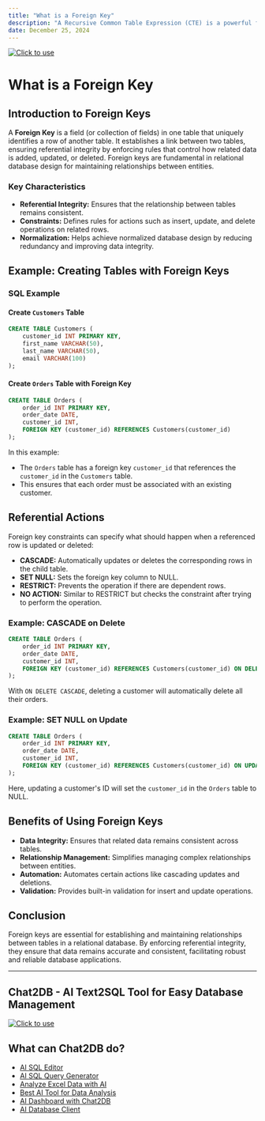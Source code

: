 ```yaml
---
title: "What is a Foreign Key"
description: "A Recursive Common Table Expression (CTE) is a powerful feature in SQL that allows for the creation of temporary result sets that can be referenced within a SELECT, INSERT, UPDATE, or DELETE statement."
date: December 25, 2024
---
```

[![Click to use](/image/blog/bg/chat2db1.png)](https://app.chat2db.ai/)
# What is a Foreign Key

## Introduction to Foreign Keys

A **Foreign Key** is a field (or collection of fields) in one table that uniquely identifies a row of another table. It establishes a link between two tables, ensuring referential integrity by enforcing rules that control how related data is added, updated, or deleted. Foreign keys are fundamental in relational database design for maintaining relationships between entities.

### Key Characteristics

- **Referential Integrity:** Ensures that the relationship between tables remains consistent.
- **Constraints:** Defines rules for actions such as insert, update, and delete operations on related rows.
- **Normalization:** Helps achieve normalized database design by reducing redundancy and improving data integrity.

## Example: Creating Tables with Foreign Keys

### SQL Example

#### Create `Customers` Table

```sql
CREATE TABLE Customers (
    customer_id INT PRIMARY KEY,
    first_name VARCHAR(50),
    last_name VARCHAR(50),
    email VARCHAR(100)
);
```

#### Create `Orders` Table with Foreign Key

```sql
CREATE TABLE Orders (
    order_id INT PRIMARY KEY,
    order_date DATE,
    customer_id INT,
    FOREIGN KEY (customer_id) REFERENCES Customers(customer_id)
);
```

In this example:
- The `Orders` table has a foreign key `customer_id` that references the `customer_id` in the `Customers` table.
- This ensures that each order must be associated with an existing customer.

## Referential Actions

Foreign key constraints can specify what should happen when a referenced row is updated or deleted:

- **CASCADE:** Automatically updates or deletes the corresponding rows in the child table.
- **SET NULL:** Sets the foreign key column to NULL.
- **RESTRICT:** Prevents the operation if there are dependent rows.
- **NO ACTION:** Similar to RESTRICT but checks the constraint after trying to perform the operation.

### Example: CASCADE on Delete

```sql
CREATE TABLE Orders (
    order_id INT PRIMARY KEY,
    order_date DATE,
    customer_id INT,
    FOREIGN KEY (customer_id) REFERENCES Customers(customer_id) ON DELETE CASCADE
);
```

With `ON DELETE CASCADE`, deleting a customer will automatically delete all their orders.

### Example: SET NULL on Update

```sql
CREATE TABLE Orders (
    order_id INT PRIMARY KEY,
    order_date DATE,
    customer_id INT,
    FOREIGN KEY (customer_id) REFERENCES Customers(customer_id) ON UPDATE SET NULL
);
```

Here, updating a customer's ID will set the `customer_id` in the `Orders` table to NULL.

## Benefits of Using Foreign Keys

- **Data Integrity:** Ensures that related data remains consistent across tables.
- **Relationship Management:** Simplifies managing complex relationships between entities.
- **Automation:** Automates certain actions like cascading updates and deletions.
- **Validation:** Provides built-in validation for insert and update operations.

## Conclusion

Foreign keys are essential for establishing and maintaining relationships between tables in a relational database. By enforcing referential integrity, they ensure that data remains accurate and consistent, facilitating robust and reliable database applications.

---

## Chat2DB - AI Text2SQL Tool for Easy Database Management

[![Click to use](/image/blog/chat2db.png)](https://app.chat2db.ai/)

## What can Chat2DB do?

- [AI SQL Editor](https://chat2db.ai/feature/AI%20SQL%20Editor)
- [AI SQL Query Generator](https://chat2db.ai/feature/AI%20SQL%20Query%20Generator)
- [Analyze Excel Data with AI](https://chat2db.ai/feature/Analyze%20Excel%20Data%20with%20AI)
- [Best AI Tool for Data Analysis](https://chat2db.ai/feature/Best%20AI%20Tool%20for%20Data%20Analysis)
- [AI Dashboard with Chat2DB](https://chat2db.ai/feature/AI%20Dashboard%20with%20Chat2DB)
- [AI Database Client](https://chat2db.ai/feature/AI%20Database%20Client)
